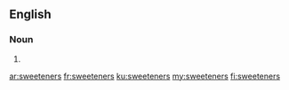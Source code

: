 ==English==

===Noun===
{{head|en|plural}}

# {{plural of|sweetener|lang=en}}

[[ar:sweeteners]]
[[fr:sweeteners]]
[[ku:sweeteners]]
[[my:sweeteners]]
[[fi:sweeteners]]